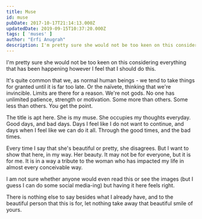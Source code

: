```yaml
---
title: Muse
id: muse
pubDate: 2017-10-17T21:14:13.000Z
updatedDate: 2019-09-15T10:37:20.000Z
tags: [ 'muses' ]
author: "Erfi Anugrah"
description: I'm pretty sure she would not be too keen on this considering everything that has been happening however I feel that I should do this.
---
```


I'm pretty sure she would not be too keen on this considering everything that has been happening however I feel that I should do this.

It's quite common that we, as normal human beings - we tend to take things for granted until it is far too late. Or the naïvete, thinking that we're invincible. Limits are there for a reason. We're not gods. No one has unlimited patience, strength or motivation. Some more than others. Some less than others. You get the point.

The title is apt here. She is my muse. She occupies my thoughts everyday. Good days, and bad days. Days I feel like I do not want to continue, and days when I feel like we can do it all. Through the good times, and the bad times.

Every time I say that she's beautiful or pretty, she disagrees. But I want to show that here, in my way. Her beauty. It may not be for everyone, but it is for me. It is in a way a tribute to the woman who has impacted my life in almost every conceivable way.

I am not sure whether anyone would even read this or see the images (but I guess I can do some social media-ing) but having it here feels right.

There is nothing else to say besides what I already have, and to the beautiful person that this is for, let nothing take away that beautiful smile of yours.
